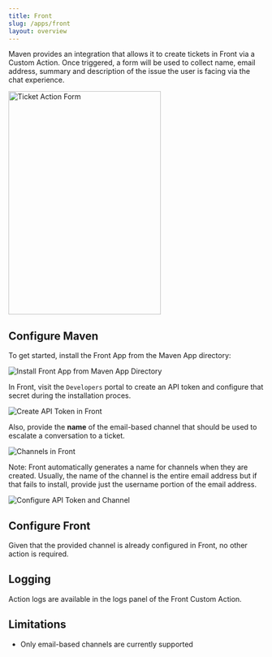 ```yaml
---
title: Front
slug: /apps/front
layout: overview
---
```


Maven provides an integration that allows it to create tickets in Front via a Custom Action. Once triggered, a form will be used to collect name, email address, summary and description of the issue the user is facing via the chat experience.

<img src="/docs/assets/front/05_Front_Ticket_Action_Form.png" alt="Ticket Action Form" width="300" height="440" />

## Configure Maven

To get started, install the Front App from the Maven App directory:

![Install Front App from Maven App Directory](/docs/assets/front/01_Front_App_Directory.png)

In Front, visit the `Developers` portal to create an API token and configure that secret during the installation proces.

![Create API Token in Front](/docs/assets/front/02_Front_Developers_API_Tokens.png)

Also, provide the **name** of the email-based channel that should be used to escalate a conversation to a ticket.

![Channels in Front](/docs/assets/front/03_Front_Developers_Channels.png)

Note: Front automatically generates a name for channels when they are created. Usually, the name of the channel is the entire email address but if that fails to install, provide just the username portion of the email address.

![Configure API Token and Channel](/docs/assets/front/04_Front_Install.png)

## Configure Front

Given that the provided channel is already configured in Front, no other action is required.

## Logging

Action logs are available in the logs panel of the Front Custom Action.

## Limitations

- Only email-based channels are currently supported